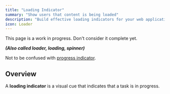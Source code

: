 ```yaml
---
title: "Loading Indicator"
summary: "Show users that content is being loaded"
description: "Build effective loading indicators for your web applications. Learn best practices for implementing loading states, spinners, and progress feedback with proper accessibility."
icon: Loader
---
```


<Callout type="warning">
  This page is a work in progress. Don't consider it complete yet.
</Callout>

**_(Also called loader, loading, spinner)_**

Not to be confused with [progress indicator](/patterns/user-feedback/progress-indicator).

## Overview

A **loading indicator** is a visual cue that indicates that a task is in progress.
